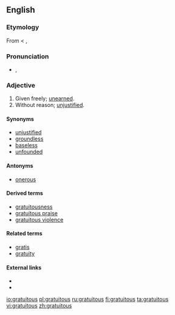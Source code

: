 ==English==

===Etymology===
From {{etyl|la}} {{term|gratuitus||free|lang=la}} < {{etyl|la}} {{term|gratia||favor|lang=la}}, {{term|gratus||showing favor|lang=la}}

===Pronunciation===
* {{a|UK}} {{IPA|/gɹəˈtjʊ.ɪt.ʌs/}}, {{SAMPA|/gr@"tjU.It.Vs/}}
{{rfap}}

===Adjective===
{{en-adj}}

# Given freely; [[unearned]].
# Without reason; [[unjustified]].

====Synonyms====
* [[unjustified]]
* [[groundless]]
* [[baseless]]
* [[unfounded]]

====Antonyms====
* [[onerous]]

====Derived terms====
* [[gratuitousness]]
* [[gratuitous praise]]
* [[gratuitous violence]]

====Related terms====
* [[gratis]]
* [[gratuity]]

====External links====
* {{R:Webster 1913}}
* {{R:Century 1911}}

[[io:gratuitous]]
[[pl:gratuitous]]
[[ru:gratuitous]]
[[fi:gratuitous]]
[[ta:gratuitous]]
[[vi:gratuitous]]
[[zh:gratuitous]]